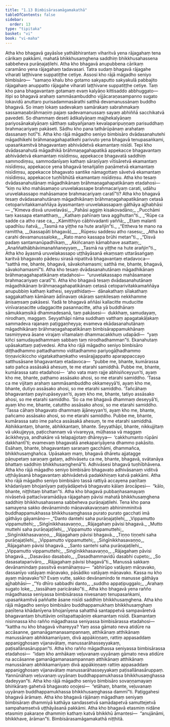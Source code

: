 ```yaml
---
title: "1.13 Bimbisārasamāgamakathā"
tableOfContents: false
sidebar:
  order: 13
type: "tipitaka"
basket: "vi"
book: "vi-maha"
---
```



<DynamicBreadcrumb />

<Division number="55" book="vi-maha" e="ch" v="3" p="45">

<Paragraph number="202" book="vi-maha">
Atha kho bhagavā gayāsīse yathābhirantaṃ viharitvā yena rājagahaṃ tena cārikaṃ pakkāmi, mahatā bhikkhusaṃghena saddhiṃ bhikkhusahassena sabbeheva purāṇajaṭilehi. Atha kho bhagavā anupubbena cārikaṃ caramāno yena rājagahaṃ tadavasari. Tatra sudaṃ bhagavā rājagahe viharati laṭṭhivane suppatiṭṭhe cetiye. Assosi kho rājā māgadho seniyo bimbisāro—  “samaṇo khalu bho gotamo sakyaputto sakyakulā pabbajito rājagahaṃ anuppatto rājagahe viharati laṭṭhivane suppatiṭṭhe cetiye. Taṃ kho pana bhagavantaṃ gotamaṃ evaṃ kalyāṇo kittisaddo abbhuggato—  itipi so bhagavā arahaṃ sammāsambuddho vijjācaraṇasampanno sugato lokavidū anuttaro purisadammasārathi satthā devamanussānaṃ buddho bhagavā. So imaṃ lokaṃ sadevakaṃ samārakaṃ sabrahmakaṃ sassamaṇabrāhmaṇiṃ pajaṃ sadevamanussaṃ sayaṃ abhiññā sacchikatvā pavedeti. So dhammaṃ deseti ādikalyāṇaṃ majjhekalyāṇaṃ pariyosānakalyāṇaṃ sātthaṃ sabyañjanaṃ kevalaparipuṇṇaṃ parisuddhaṃ brahmacariyaṃ pakāseti. Sādhu kho pana tathārūpānaṃ arahataṃ dassanaṃ hotī”ti.
</Paragraph>

<Paragraph number="203" book="vi-maha">
Atha kho rājā māgadho seniyo bimbisāro dvādasanahutehi māgadhikehi brāhmaṇagahapatikehi parivuto yena bhagavā tenupasaṅkami, upasaṅkamitvā bhagavantaṃ abhivādetvā ekamantaṃ nisīdi. Tepi kho dvādasanahutā māgadhikā brāhmaṇagahapatikā appekacce bhagavantaṃ abhivādetvā ekamantaṃ nisīdiṃsu, appekacce bhagavatā saddhiṃ sammodiṃsu, sammodanīyaṃ kathaṃ sāraṇīyaṃ vītisāretvā ekamantaṃ nisīdiṃsu, appekacce yena bhagavā tenañjaliṃ paṇāmetvā ekamantaṃ nisīdiṃsu, appekacce bhagavato santike nāmagottaṃ sāvetvā ekamantaṃ nisīdiṃsu, appekacce tuṇhībhūtā ekamantaṃ nisīdiṃsu. Atha kho tesaṃ dvādasanahutānaṃ māgadhikānaṃ brāhmaṇagahapatikānaṃ etadahosi—  “kiṃ nu kho mahāsamaṇo uruvelakassape brahmacariyaṃ carati, udāhu uruvelakassapo mahāsamaṇe brahmacariyaṃ caratī”ti? Atha kho bhagavā tesaṃ dvādasanahutānaṃ māgadhikānaṃ brāhmaṇagahapatikānaṃ cetasā cetoparivitakkamaññāya āyasmantaṃ uruvelakassapaṃ gāthāya ajjhabhāsi—
</Paragraph>

<Paragraph number="204" type="verses" book="vi-maha">
_“Kimeva disvā uruvelavāsi,_  
_Pahāsi aggiṃ kisakovadāno;_  
_Pucchāmi taṃ kassapa etamatthaṃ,_  
_Kathaṃ pahīnaṃ tava aggihuttan”ti._  

</Paragraph>

<Paragraph number="205" type="verses" book="vi-maha">
_“Rūpe ca sadde ca atho rase ca,_  
_Kāmitthiyo cābhivadanti yaññā;_  
_Etaṃ malanti upadhīsu ñatvā,_  
_Tasmā na yiṭṭhe na hute arañjin”ti._  

</Paragraph>

<Paragraph number="206" type="verses" book="vi-maha">
_“Ettheva te mano na ramittha, __(kassapāti bhagavā)___  
_Rūpesu saddesu atho rasesu;_  
_Atha ko carahi devamanussaloke,_  
_Rato mano kassapa brūhi metan”ti._  

</Paragraph>

<Paragraph number="207" type="verses" book="vi-maha">
_“Disvā padaṃ santamanūpadhīkaṃ,_  
_Akiñcanaṃ kāmabhave asattaṃ;_  
_Anaññathābhāvimanaññaneyyaṃ,_  
_Tasmā na yiṭṭhe na hute arañjin”ti._  

</Paragraph>

</Division>
<Division number="56" book="vi-maha" e="ch" v="3" p="47">

<Paragraph number="208" book="vi-maha">
Atha kho āyasmā uruvelakassapo uṭṭhāyāsanā ekaṃsaṃ uttarāsaṅgaṃ karitvā bhagavato pādesu sirasā nipatitvā bhagavantaṃ etadavoca—  “satthā me, bhante, bhagavā, sāvakohamasmi; satthā me, bhante, bhagavā, sāvakohamasmī”ti. Atha kho tesaṃ dvādasanahutānaṃ māgadhikānaṃ brāhmaṇagahapatikānaṃ etadahosi—  “uruvelakassapo mahāsamaṇe brahmacariyaṃ caratī”ti. Atha kho bhagavā tesaṃ dvādasanahutānaṃ māgadhikānaṃ brāhmaṇagahapatikānaṃ cetasā cetoparivitakkamaññāya anupubbiṃ kathaṃ kathesi, seyyathidaṃ—  dānakathaṃ sīlakathaṃ saggakathaṃ kāmānaṃ ādīnavaṃ okāraṃ saṃkilesaṃ nekkhamme ānisaṃsaṃ pakāsesi. Yadā te bhagavā aññāsi kallacitte muducitte vinīvaraṇacitte udaggacitte pasannacitte, atha yā buddhānaṃ sāmukkaṃsikā dhammadesanā, taṃ pakāsesi—  dukkhaṃ, samudayaṃ, nirodhaṃ, maggaṃ. Seyyathāpi nāma suddhaṃ vatthaṃ apagatakāḷakaṃ sammadeva rajanaṃ paṭiggaṇheyya; evameva ekādasanahutānaṃ māgadhikānaṃ brāhmaṇagahapatikānaṃ bimbisārappamukhānaṃ tasmiṃyeva āsane virajaṃ vītamalaṃ dhammacakkhuṃ udapādi—  “yaṃ kiñci samudayadhammaṃ sabbaṃ taṃ nirodhadhamman”ti. Ekanahutaṃ upāsakattaṃ paṭivedesi.
</Paragraph>

</Division>
<Division number="57" book="vi-maha" e="ch" v="3" p="47">

<Paragraph number="209" book="vi-maha">
Atha kho rājā māgadho seniyo bimbisāro diṭṭhadhammo pattadhammo viditadhammo pariyogāḷhadhammo tiṇṇavicikiccho vigatakathaṃkatho vesārajjappatto aparappaccayo satthusāsane bhagavantaṃ etadavoca—  “pubbe me, bhante, kumārassa sato pañca assāsakā ahesuṃ, te me etarahi samiddhā. Pubbe me, bhante, kumārassa sato etadahosi—  ‘aho vata maṃ rajje abhisiñceyyun’ti, ayaṃ kho me, bhante, paṭhamo assāsako ahosi, so me etarahi samiddho. ‘Tassa ca me vijitaṃ arahaṃ sammāsambuddho okkameyyā’ti, ayaṃ kho me, bhante, dutiyo assāsako ahosi, so me etarahi samiddho. ‘Tañcāhaṃ bhagavantaṃ payirupāseyyan’ti, ayaṃ kho me, bhante, tatiyo assāsako ahosi, so me etarahi samiddho. ‘So ca me bhagavā dhammaṃ deseyyā’ti, ayaṃ kho me, bhante, catuttho assāsako ahosi, so me etarahi samiddho. ‘Tassa cāhaṃ bhagavato dhammaṃ ājāneyyan’ti, ayaṃ kho me, bhante, pañcamo assāsako ahosi, so me etarahi samiddho. Pubbe me, bhante, kumārassa sato ime pañca assāsakā ahesuṃ, te me etarahi samiddhā. Abhikkantaṃ, bhante, abhikkantaṃ, bhante. Seyyathāpi, bhante, nikkujjitaṃ vā ukkujjeyya, paṭicchannaṃ vā vivareyya, mūḷhassa vā maggaṃ ācikkheyya, andhakāre vā telapajjotaṃ dhāreyya—  ‘cakkhumanto rūpāni dakkhantī’ti; evamevaṃ bhagavatā anekapariyāyena dhammo pakāsito. Esāhaṃ, bhante, bhagavantaṃ saraṇaṃ gacchāmi, dhammañca, bhikkhusaṃghañca. Upāsakaṃ maṃ, bhagavā dhāretu ajjatagge pāṇupetaṃ saraṇaṃ gataṃ, adhivāsetu ca me, bhante, bhagavā, svātanāya bhattaṃ saddhiṃ bhikkhusaṃghenā”ti. Adhivāsesi bhagavā tuṇhībhāvena. Atha kho rājā māgadho seniyo bimbisāro bhagavato adhivāsanaṃ viditvā uṭṭhāyāsanā bhagavantaṃ abhivādetvā padakkhiṇaṃ katvā pakkāmi. Atha kho rājā māgadho seniyo bimbisāro tassā rattiyā accayena paṇītaṃ khādanīyaṃ bhojanīyaṃ paṭiyādāpetvā bhagavato kālaṃ ārocāpesi—  “kālo, bhante, niṭṭhitaṃ bhattan”ti.
</Paragraph>

</Division>
<Division number="58" book="vi-maha" e="ch" v="3" p="48">

<Paragraph number="210" book="vi-maha">
Atha kho bhagavā pubbaṇhasamayaṃ nivāsetvā pattacīvaramādāya rājagahaṃ pāvisi mahatā bhikkhusaṃghena saddhiṃ bhikkhusahassena sabbeheva purāṇajaṭilehi. Tena kho pana samayena sakko devānamindo māṇavakavaṇṇaṃ abhinimminitvā buddhappamukhassa bhikkhusaṃghassa purato purato gacchati imā gāthāyo gāyamāno—
</Paragraph>

<Paragraph number="211" type="verses" book="vi-maha">
_“Danto dantehi saha purāṇajaṭilehi,_  
_Vippamutto vippamuttehi;_  
_Siṅgīnikkhasavaṇṇo,_  
_Rājagahaṃ pāvisi bhagavā._  

</Paragraph>

<Paragraph number="212" type="verses" book="vi-maha">
_Mutto muttehi saha purāṇajaṭilehi,_  
_Vippamutto vippamuttehi;_  
_Siṅgīnikkhasavaṇṇo,_  
_Rājagahaṃ pāvisi bhagavā._  

</Paragraph>

<Paragraph number="213" type="verses" book="vi-maha">
_Tiṇṇo tiṇṇehi saha purāṇajaṭilehi,_  
_Vippamutto vippamuttehi;_  
_Siṅgīnikkhasavaṇṇo,_  
_Rājagahaṃ pāvisi bhagavā._  

</Paragraph>

<Paragraph number="214" type="verses" book="vi-maha">
_Santo santehi saha purāṇajaṭilehi,_  
_Vippamutto vippamuttehi;_  
_Siṅgīnikkhasavaṇṇo,_  
_Rājagahaṃ pāvisi bhagavā._  

</Paragraph>

<Paragraph number="215" type="verses" book="vi-maha">
_Dasavāso dasabalo,_  
_Dasadhammavidū dasabhi cupeto;_  
_So dasasataparivāro,_  
_Rājagahaṃ pāvisi bhagavā”ti._  

</Paragraph>

<Paragraph number="216" book="vi-maha">
Manussā sakkaṃ devānamindaṃ passitvā evamāhaṃsu—  “abhirūpo vatāyaṃ māṇavako, dassanīyo vatāyaṃ māṇavako, pāsādiko vatāyaṃ māṇavako. Kassa nu kho ayaṃ māṇavako”ti? Evaṃ vutte, sakko devānamindo te manusse gāthāya ajjhabhāsi—
</Paragraph>

<Paragraph number="217" type="verses" book="vi-maha">
_“Yo dhīro sabbadhi danto,_  
_suddho appaṭipuggalo;_  
_Arahaṃ sugato loke,_  
_tassāhaṃ paricārako”ti._  

</Paragraph>

</Division>
<Division number="59" book="vi-maha" e="ch" v="3" p="49">

<Paragraph number="218" book="vi-maha">
Atha kho bhagavā yena rañño māgadhassa seniyassa bimbisārassa nivesanaṃ tenupasaṅkami, upasaṅkamitvā paññatte āsane nisīdi saddhiṃ bhikkhusaṃghena. Atha kho rājā māgadho seniyo bimbisāro buddhappamukhaṃ bhikkhusaṃghaṃ paṇītena khādanīyena bhojanīyena sahatthā santappetvā sampavāretvā bhagavantaṃ bhuttāviṃ onītapattapāṇiṃ ekamantaṃ nisīdi. Ekamantaṃ nisinnassa kho rañño māgadhassa seniyassa bimbisārassa etadahosi—  “kattha nu kho bhagavā vihareyya? Yaṃ assa gāmato neva atidūre na accāsanne, gamanāgamanasampannaṃ, atthikānaṃ atthikānaṃ manussānaṃ abhikkamanīyaṃ, divā appākiṇṇaṃ, rattiṃ appasaddaṃ appanigghosaṃ vijanavātaṃ, manussarāhasseyyakaṃ, paṭisallānasāruppan”ti. Atha kho rañño māgadhassa seniyassa bimbisārassa etadahosi—  “idaṃ kho amhākaṃ veḷuvanaṃ uyyānaṃ gāmato neva atidūre na accāsanne gamanāgamanasampannaṃ atthikānaṃ atthikānaṃ manussānaṃ abhikkamanīyaṃ divā appākiṇṇaṃ rattiṃ appasaddaṃ appanigghosaṃ vijanavātaṃ manussarāhasseyyakaṃ paṭisallānasāruppaṃ. Yannūnāhaṃ veḷuvanaṃ uyyānaṃ buddhappamukhassa bhikkhusaṃghassa dadeyyan”ti. Atha kho rājā māgadho seniyo bimbisāro sovaṇṇamayaṃ bhiṅkāraṃ gahetvā bhagavato oṇojesi—  “etāhaṃ, bhante, veḷuvanaṃ uyyānaṃ buddhappamukhassa bhikkhusaṃghassa dammī”ti. Paṭiggahesi bhagavā ārāmaṃ. Atha kho bhagavā rājānaṃ māgadhaṃ seniyaṃ bimbisāraṃ dhammiyā kathāya sandassetvā samādapetvā samuttejetvā sampahaṃsetvā uṭṭhāyāsanā pakkāmi. Atha kho bhagavā etasmiṃ nidāne etasmiṃ pakaraṇe dhammiṃ kathaṃ katvā bhikkhū āmantesi—  “anujānāmi, bhikkhave, ārāman”ti.

</Paragraph>
</Division>

<Paragraph number="219" type="center" book="vi-maha">
Bimbisārasamāgamakathā niṭṭhitā.
</Paragraph>